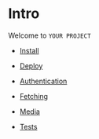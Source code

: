 
# Intro

Welcome to `YOUR PROJECT`

- [Install](/docs/install)

- [Deploy](/docs/deploy)

- [Authentication](/docs/authentication)

- [Fetching](/docs/fetching)

- [Media](/docs/media)

- [Tests](/docs/tests)
